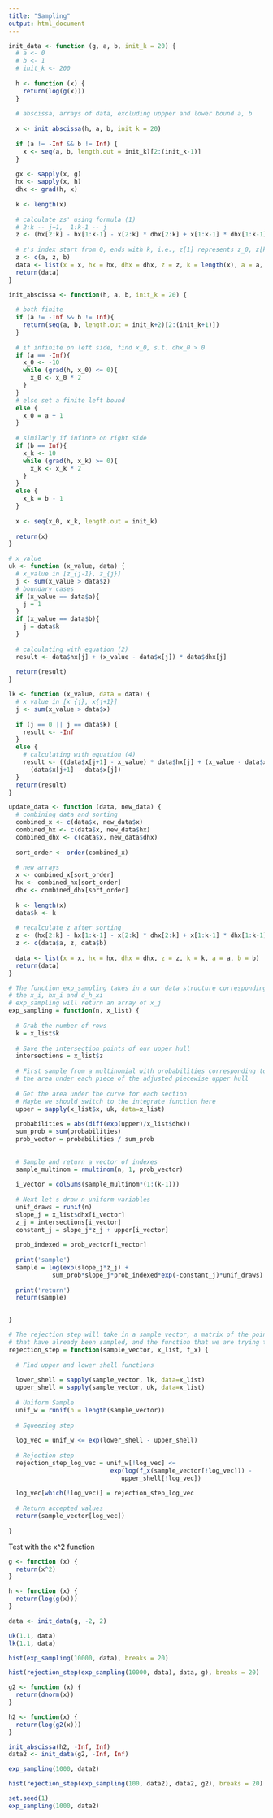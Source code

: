 ```yaml
---
title: "Sampling"
output: html_document
---
```


```r
init_data <- function (g, a, b, init_k = 20) {
  # a <- 0
  # b <- 1
  # init_k <- 200
  
  h <- function (x) {
    return(log(g(x)))
  }
  
  # abscissa, arrays of data, excluding uppper and lower bound a, b
  
  x <- init_abscissa(h, a, b, init_k = 20)
  
  if (a != -Inf && b != Inf) {
    x <- seq(a, b, length.out = init_k)[2:(init_k-1)]
  }
  
  gx <- sapply(x, g)
  hx <- sapply(x, h)
  dhx <- grad(h, x)
  
  k <- length(x)
  
  # calculate zs' using formula (1)
  # 2:k -- j+1,  1:k-1 -- j
  z <- (hx[2:k] - hx[1:k-1] - x[2:k] * dhx[2:k] + x[1:k-1] * dhx[1:k-1]) / (dhx[1:k-1] - dhx[2:k])
    
  # z's index start from 0, ends with k, i.e., z[1] represents z_0, z[k+1] represents z_k
  z <- c(a, z, b)
  data <- list(x = x, hx = hx, dhx = dhx, z = z, k = length(x), a = a, b = b)
  return(data) 
}

init_abscissa <- function(h, a, b, init_k = 20) {
  
  # both finite
  if (a != -Inf && b != Inf){
    return(seq(a, b, length.out = init_k+2)[2:(init_k+1)])
  }
  
  # if infinite on left side, find x_0, s.t. dhx_0 > 0
  if (a == -Inf){
    x_0 <- -10
    while (grad(h, x_0) <= 0){
      x_0 <- x_0 * 2
    }
  }
  # else set a finite left bound
  else {
    x_0 = a + 1
  }
  
  # similarly if infinte on right side
  if (b == Inf){
    x_k <- 10
    while (grad(h, x_k) >= 0){
      x_k <- x_k * 2
    }
  }
  else {
    x_k = b - 1
  }
  
  x <- seq(x_0, x_k, length.out = init_k)
  
  return(x)
}

# x_value
uk <- function (x_value, data) {
  # x_value in [z_{j-1}, z_{j}]
  j <- sum(x_value > data$z) 
  # boundary cases
  if (x_value == data$a){
    j = 1
  }
  if (x_value == data$b){
    j = data$k
  }
  
  # calculating with equation (2)
  result <- data$hx[j] + (x_value - data$x[j]) * data$dhx[j]
  
  return(result)
}

lk <- function (x_value, data = data) {
  # x_value in [x_{j}, x{j+1}]
  j <- sum(x_value > data$x)
  
  if (j == 0 || j == data$k) {
    result <- -Inf
  }
  else {
    # calculating with equation (4)
    result <- ((data$x[j+1] - x_value) * data$hx[j] + (x_value - data$x[j]) * data$hx[j+1] )/
      (data$x[j+1] - data$x[j])
  }
  return(result)
}

update_data <- function (data, new_data) {
  # combining data and sorting
  combined_x <- c(data$x, new_data$x)
  combined_hx <- c(data$x, new_data$hx)
  combined_dhx <- c(data$x, new_data$dhx)
  
  sort_order <- order(combined_x)
  
  # new arrays
  x <- combined_x[sort_order]
  hx <- combined_hx[sort_order]
  dhx <- combined_dhx[sort_order]
  
  k <- length(x)
  data$k <- k
  
  # recalculate z after sorting
  z <- (hx[2:k] - hx[1:k-1] - x[2:k] * dhx[2:k] + x[1:k-1] * dhx[1:k-1]) / (dhx[1:k-1] - dhx[2:k])
  z <- c(data$a, z, data$b)
  
  data <- list(x = x, hx = hx, dhx = dhx, z = z, k = k, a = a, b = b)
  return(data)
}

```


```r

# The function exp_sampling takes in a our data structure corresponding to 
# the x_i, hx_i and d_h_xi
# exp_sampling will return an array of x_j
exp_sampling = function(n, x_list) {
  
  # Grab the number of rows
  k = x_list$k
  
  # Save the intersection points of our upper hull
  intersections = x_list$z
  
  # First sample from a multinomial with probabilities corresponding to 
  # the area under each piece of the adjusted piecewise upper hull
  
  # Get the area under the curve for each section
  # Maybe we should switch to the integrate function here
  upper = sapply(x_list$x, uk, data=x_list)
  
  probabilities = abs(diff(exp(upper)/x_list$dhx))
  sum_prob = sum(probabilities)
  prob_vector = probabilities / sum_prob
  
  
  # Sample and return a vector of indexes
  sample_multinom = rmultinom(n, 1, prob_vector)
  
  i_vector = colSums(sample_multinom*(1:(k-1)))
  
  # Next let's draw n uniform variables
  unif_draws = runif(n)
  slope_j = x_list$dhx[i_vector]
  z_j = intersections[i_vector]
  constant_j = slope_j*z_j + upper[i_vector]
  
  prob_indexed = prob_vector[i_vector]
  
  print('sample')
  sample = log(exp(slope_j*z_j) + 
            sum_prob*slope_j*prob_indexed*exp(-constant_j)*unif_draws) / slope_j
  
  print('return')
  return(sample)

  
}
```


```r

# The rejection step will take in a sample vector, a matrix of the points 
# that have already been sampled, and the function that we are trying to sample
rejection_step = function(sample_vector, x_list, f_x) {
  
  # Find upper and lower shell functions
  
  lower_shell = sapply(sample_vector, lk, data=x_list)
  upper_shell = sapply(sample_vector, uk, data=x_list)
  
  # Uniform Sample
  unif_w = runif(n = length(sample_vector))
  
  # Squeezing step
  
  log_vec = unif_w <= exp(lower_shell - upper_shell)
  
  # Rejection step
  rejection_step_log_vec = unif_w[!log_vec] <= 
                            exp(log(f_x(sample_vector[!log_vec])) - 
                               upper_shell[!log_vec])
  
  log_vec[which(!log_vec)] = rejection_step_log_vec
  
  # Return accepted values
  return(sample_vector[log_vec])
  
}

```


Test with the x^2 function
```r
g <- function (x) {
  return(x^2)
}

h <- function (x) {
  return(log(g(x)))
}

data <- init_data(g, -2, 2)

uk(1.1, data)
lk(1.1, data)
```


```r
hist(exp_sampling(10000, data), breaks = 20)
```

```r
hist(rejection_step(exp_sampling(10000, data), data, g), breaks = 20)
```


```r
g2 <- function (x) {
  return(dnorm(x))
}

h2 <- function(x) {
  return(log(g2(x)))
}

init_abscissa(h2, -Inf, Inf)
data2 <- init_data(g2, -Inf, Inf)
```


```r
exp_sampling(1000, data2)
```

```r
hist(rejection_step(exp_sampling(100, data2), data2, g2), breaks = 20)
```

```r
set.seed(1)
exp_sampling(1000, data2)
```







